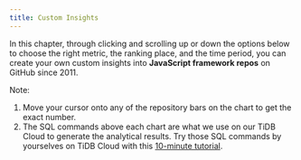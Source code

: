 ```yaml
---
title: Custom Insights
---
```


In this chapter, through clicking and scrolling up or down the options below to choose the right metric, the ranking place, and the time period, you can create your own custom insights into **JavaScript framework repos** on GitHub since 2011. 

Note:
1. Move your cursor onto any of the repository bars on the chart to get the exact number.
2. The SQL commands above each chart are what we use on our TiDB Cloud to generate the analytical results. Try those SQL commands by yourselves on TiDB Cloud with this [10-minute tutorial](https://ossinsight.io/_/more/analyze-github-events-on-tidb-cloud-in-10-minutes).

<CommonChart repo='js_framework_repos' chart='histories' />
